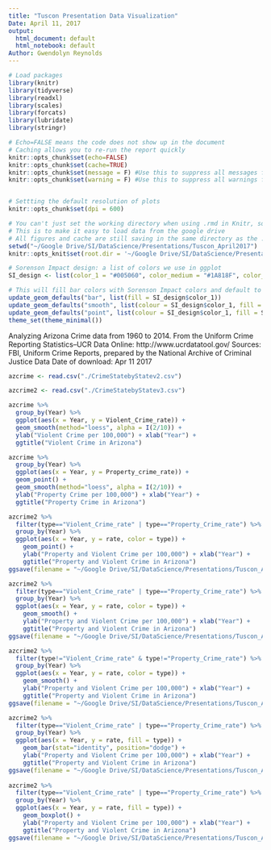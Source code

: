 ```yaml
---
title: "Tuscon Presentation Data Visualization"
Date: April 11, 2017
output:
  html_document: default
  html_notebook: default
Author: Gwendolyn Reynolds
---
```


```r
# Load packages 
library(knitr)
library(tidyverse)
library(readxl)
library(scales)
library(forcats)
library(lubridate)
library(stringr)

# Echo=FALSE means the code does not show up in the document
# Caching allows you to re-run the report quickly
knitr::opts_chunk$set(echo=FALSE)
knitr::opts_chunk$set(cache=TRUE)
knitr::opts_chunk$set(message = F) #Use this to suppress all messages from chunks for finalized report
knitr::opts_chunk$set(warning = F) #Use this to suppress all warnings from chunks for finalized report


# Settting the default resolution of plots
knitr::opts_chunk$set(dpi = 600)

# You can't just set the working directory when using .rmd in Knitr, so we set the root directory
# This is to make it easy to load data from the google drive
# All figures and cache are still saving in the same directory as the .rmd (don't commit these)
setwd("~/Google Drive/SI/DataScience/Presentations/Tuscon_April2017")
knitr::opts_knit$set(root.dir = '~/Google Drive/SI/DataScience/Presentations/Tuscon_April2017')

# Sorenson Impact design: a list of colors we use in ggplot
SI_design <- list(color_1 = "#005060", color_medium = "#1A818F", color_light = "#25AFC1", color_grey = "#58585A", color_light_grey = "E6E7E8")

# This will fill bar colors with Sorenson Impact colors and default to theme_minimal
update_geom_defaults("bar", list(fill = SI_design$color_1))
update_geom_defaults("smooth", list(colour = SI_design$color_1, fill = SI_design$color_light, alpha = I(2/10)))
update_geom_defaults("point", list(colour = SI_design$color_1, fill = SI_design$color_1))
theme_set(theme_minimal())

```

Analyzing Arizona Crime data from 1960 to 2014. From the Uniform Crime Reporting Statistics--UCR Data Online: http://www.ucrdatatool.gov/
Sources: FBI, Uniform Crime Reports, prepared by the National Archive of Criminal Justice Data 
Date of download: Apr 11 2017 

```r

azcrime <- read.csv("./CrimeStatebyStatev2.csv")

azcrime2 <- read.csv("./CrimeStatebyStatev3.csv")

azcrime %>% 
  group_by(Year) %>%
  ggplot(aes(x = Year, y = Violent_Crime_rate)) +
  geom_smooth(method="loess", alpha = I(2/10)) +
  ylab("Violent Crime per 100,000") + xlab("Year") +
  ggtitle("Violent Crime in Arizona") 

azcrime %>% 
  group_by(Year) %>%
  ggplot(aes(x = Year, y = Property_crime_rate)) +
  geom_point() +
  geom_smooth(method="loess", alpha = I(2/10)) +
  ylab("Property Crime per 100,000") + xlab("Year") +
  ggtitle("Property Crime in Arizona") 

azcrime2 %>%
  filter(type=="Violent_Crime_rate" | type=="Property_Crime_rate") %>%
  group_by(Year) %>%
  ggplot(aes(x = Year, y = rate, color = type)) +
    geom_point() +
    ylab("Property and Violent Crime per 100,000") + xlab("Year") +
    ggtitle("Property and Violent Crime in Arizona") 
ggsave(filename = "~/Google Drive/SI/DataScience/Presentations/Tuscon_April2017/point.png", width=6.0, height=6.0/1.5)

azcrime2 %>%
  filter(type=="Violent_Crime_rate" | type=="Property_Crime_rate") %>%
  group_by(Year) %>%
  ggplot(aes(x = Year, y = rate, color = type)) +
    geom_smooth() +
    ylab("Property and Violent Crime per 100,000") + xlab("Year") +
    ggtitle("Property and Violent Crime in Arizona") 
ggsave(filename = "~/Google Drive/SI/DataScience/Presentations/Tuscon_April2017/linegraph.png", width=6.0, height=6.0/1.5)

azcrime2 %>%
  filter(type!="Violent_Crime_rate" & type!="Property_Crime_rate") %>%
  group_by(Year) %>%
  ggplot(aes(x = Year, y = rate, color = type)) +
    geom_smooth() +
    ylab("Property and Violent Crime per 100,000") + xlab("Year") +
    ggtitle("Property and Violent Crime in Arizona") 
ggsave(filename = "~/Google Drive/SI/DataScience/Presentations/Tuscon_April2017/linegraphall.png", width=6.0, height=6.0/1.5)

azcrime2 %>%
  filter(type=="Violent_Crime_rate" | type=="Property_Crime_rate") %>%
  group_by(Year) %>%
  ggplot(aes(x = Year, y = rate, fill = type)) +
    geom_bar(stat="identity", position="dodge") +
    ylab("Property and Violent Crime per 100,000") + xlab("Year") +
    ggtitle("Property and Violent Crime in Arizona") 
ggsave(filename = "~/Google Drive/SI/DataScience/Presentations/Tuscon_April2017/bargraph.png", width=6.0, height=6.0/1.5)
 
azcrime2 %>%
  filter(type=="Violent_Crime_rate" | type=="Property_Crime_rate") %>%
  group_by(Year) %>%
  ggplot(aes(x = Year, y = rate, fill = type)) +
    geom_boxplot() +
    ylab("Property and Violent Crime per 100,000") + xlab("Year") +
    ggtitle("Property and Violent Crime in Arizona")
ggsave(filename = "~/Google Drive/SI/DataScience/Presentations/Tuscon_April2017/boxplot.png", width=6.0, height=6.0/1.5)

```
